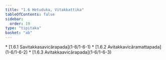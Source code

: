 ```yaml
---
title: "1.6 Hetuduka, Vitakkattika"
tableOfContents: false
sidebar:
  order: 19
type: "tipitaka"
basket: "ab"
---
```



<DynamicBreadcrumb />



<TableOfContents>
* [1.6.1 Savitakkasavicārapada](1-6/1-6-1)
* [1.6.2 Avitakkavicāramattapada](1-6/1-6-2)
* [1.6.3 Avitakkaavicārapada](1-6/1-6-3)
</TableOfContents>